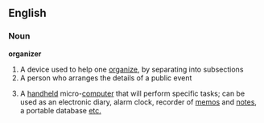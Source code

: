 ==English==

===Noun===
'''organizer'''
# A device used to help one [[organize]], by separating into subsections
# A person who arranges the details of a public event
# {{cattag|computing}} A [[handheld]] micro-[[computer]] that will perform specific tasks; can be used as an electronic diary, alarm clock, recorder of [[memo]]s and [[note]]s, a portable database [[etc.]]